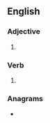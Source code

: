 ==English==

===Adjective===
{{en-adj}}

# {{standard spelling of|en|from=non-Oxford British spelling|polarized}}

===Verb===
{{head|en|verb form}}

# {{en-past of|polarise}}

===Anagrams===
* {{anagrams|en|a=adeiloprs|laid ropes|prolidase}}